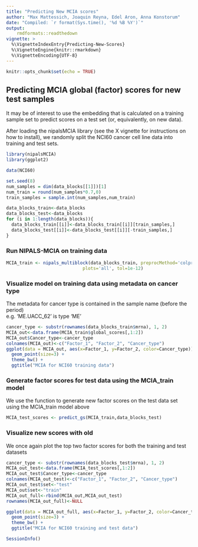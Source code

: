 ---
title: "Predicting New MCIA scores"
author: "Max Mattessich, Joaquin Reyna, Edel Aron, Anna Konstorum"
date: "Compiled: `r format(Sys.time(), '%d %B %Y')`"
output: 
    rmdformats::readthedown
vignette: >
  %\VignetteIndexEntry{Predicting-New-Scores}
  %\VignetteEngine{knitr::rmarkdown}
  %\VignetteEncoding{UTF-8}
---

```{r setup-v2, include=FALSE}
knitr::opts_chunk$set(echo = TRUE)
```

## Predicting MCIA global (factor) scores for new test samples

It may be of interest to use the embedding that is calculated on a training sample set to predict scores on a test set (or, equivalently, on new data).  

After loading the nipalsMCIA library (see the X vignette for instructions on how to install), we randomly split the NCI60 cancer cell line data into training and test sets.

```{r load package}
library(nipalsMCIA)
library(ggplot2)
```

```{r split data}
data(NCI60)

set.seed(8)
num_samples = dim(data_blocks[[1]])[1]
num_train = round(num_samples*0.7,0)
train_samples = sample.int(num_samples,num_train)

data_blocks_train<-data_blocks
data_blocks_test<-data_blocks
for (i in 1:length(data_blocks)){
  data_blocks_train[[i]]<-data_blocks_train[[i]][train_samples,]
  data_blocks_test[[i]]<-data_blocks_test[[i]][-train_samples,]
}

```

### Run NIPALS-MCIA on training data

```{r computing MCIA on training data, message=FALSE, fig.show="hide"}
MCIA_train <- nipals_multiblock(data_blocks_train, preprocMethod='colprofile',num_PCs = 10,
                             plots='all', tol=1e-12)
```

### Visualize model on training data using metadata on cancer type

The metadata for cancer type is contained in the sample name (before the period)  
e.g. 'ME.UACC_62' is type 'ME'

```{r visualize training model, fig.height=4, fig.align='center'}
cancer_type <- substr(rownames(data_blocks_train$mrna), 1, 2)
MCIA_out<-data.frame(MCIA_train$global_scores[,1:2])
MCIA_out$Cancer_type<-cancer_type
colnames(MCIA_out)<-c("Factor_1", "Factor_2", "Cancer_type")
ggplot(data = MCIA_out, aes(x=Factor_1, y=Factor_2, color=Cancer_type))+
  geom_point(size=3) + 
  theme_bw() +
  ggtitle("MCIA for NCI60 training data")
```

### Generate factor scores for test data using the MCIA_train model

We use the \verb+predict_gs+ function to generate new factor scores on the test data set using the MCIA_train model above

```{r generate new scores, message=FALSE}
MCIA_test_scores <- predict_gs(MCIA_train,data_blocks_test)
```

### Visualize new scores with old

We once again plot the top two factor scores for both the training and test datasets

```{r visualize both models, fig.height=4, fig.align='center'}
cancer_type <- substr(rownames(data_blocks_test$mrna), 1, 2)
MCIA_out_test<-data.frame(MCIA_test_scores[,1:2])
MCIA_out_test$Cancer_type<-cancer_type
colnames(MCIA_out_test)<-c("Factor_1", "Factor_2", "Cancer_type")
MCIA_out_test$set<-"test"
MCIA_out$set<-"train"
MCIA_out_full<-rbind(MCIA_out,MCIA_out_test)
rownames(MCIA_out_full)<-NULL

ggplot(data = MCIA_out_full, aes(x=Factor_1, y=Factor_2, color=Cancer_type, shape=set))+
  geom_point(size=3) + 
  theme_bw() +
  ggtitle("MCIA for NCI60 training and test data")
```

```{r}
SessionInfo()
```

